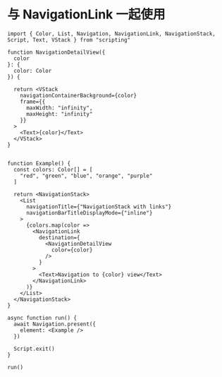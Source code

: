 # 与 NavigationLink 一起使用 

```tsx
import { Color, List, Navigation, NavigationLink, NavigationStack, Script, Text, VStack } from "scripting"

function NavigationDetailView({
  color
}: {
  color: Color
}) {

  return <VStack
    navigationContainerBackground={color}
    frame={{
      maxWidth: "infinity",
      maxHeight: "infinity"
    }}
  >
    <Text>{color}</Text>
  </VStack>
}


function Example() {
  const colors: Color[] = [
    "red", "green", "blue", "orange", "purple"
  ]

  return <NavigationStack>
    <List
      navigationTitle={"NavigationStack with links"}
      navigationBarTitleDisplayMode={"inline"}
    >
      {colors.map(color =>
        <NavigationLink
          destination={
            <NavigationDetailView
              color={color}
            />
          }
        >
          <Text>Navigation to {color} view</Text>
        </NavigationLink>
      )}
    </List>
  </NavigationStack>
}

async function run() {
  await Navigation.present({
    element: <Example />
  })

  Script.exit()
}

run()

```